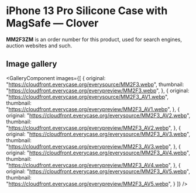 
# iPhone 13 Pro Silicone Case with MagSafe — Clover

<Callout type='info' emoji='👉🏻'>**MM2F3ZM** is an order number for this product, used for search engines, auction websites and such.</Callout>

## Image gallery

<GalleryComponent
    images={[
      {
        original: "https://cloudfront.everycase.org/everysource/MM2F3.webp",
        thumbnail: "https://cloudfront.everycase.org/everypreview/MM2F3.webp",
      },
      {
        original: "https://cloudfront.everycase.org/everysource/MM2F3_AV1.webp",
        thumbnail: "https://cloudfront.everycase.org/everypreview/MM2F3_AV1.webp",
      },
      {
        original: "https://cloudfront.everycase.org/everysource/MM2F3_AV2.webp",
        thumbnail: "https://cloudfront.everycase.org/everypreview/MM2F3_AV2.webp",
      },
      {
        original: "https://cloudfront.everycase.org/everysource/MM2F3_AV3.webp",
        thumbnail: "https://cloudfront.everycase.org/everypreview/MM2F3_AV3.webp",
      },
      {
        original: "https://cloudfront.everycase.org/everysource/MM2F3_AV4.webp",
        thumbnail: "https://cloudfront.everycase.org/everypreview/MM2F3_AV4.webp",
      },
      {
        original: "https://cloudfront.everycase.org/everysource/MM2F3_AV5.webp",
        thumbnail: "https://cloudfront.everycase.org/everypreview/MM2F3_AV5.webp",
      }
    ]}
  />
